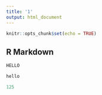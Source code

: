 ```yaml
---
title: '1'
output: html_document
---
```


```r
knitr::opts_chunk$set(echo = TRUE)
```

## R Markdown


```r
HELLO

hello

125
```

